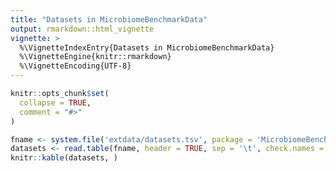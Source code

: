```yaml
---
title: "Datasets in MicrobiomeBenchmarkData"
output: rmarkdown::html_vignette
vignette: >
  %\VignetteIndexEntry{Datasets in MicrobiomeBenchmarkData}
  %\VignetteEngine{knitr::rmarkdown}
  %\VignetteEncoding{UTF-8}
---
```


```r
knitr::opts_chunk$set(
  collapse = TRUE,
  comment = "#>"
)
```

```r
fname <- system.file('extdata/datasets.tsv', package = 'MicrobiomeBenchmarkData')
datasets <- read.table(fname, header = TRUE, sep = '\t', check.names = FALSE)
knitr::kable(datasets, )
```

